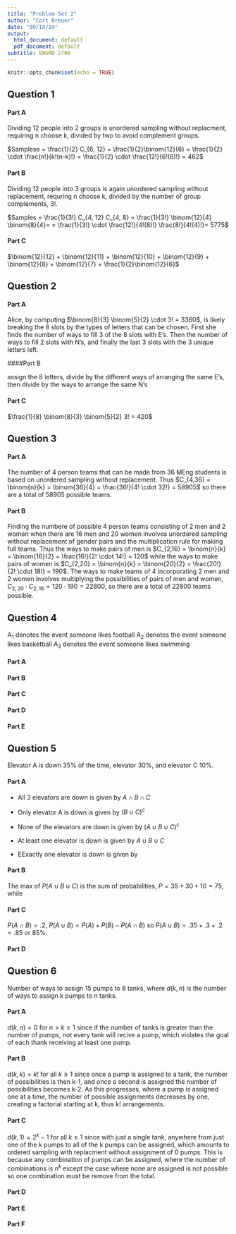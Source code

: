 ```yaml
---
title: "Problem Set 2"
author: "Cort Breuer"
date: "09/18/19"
output:
  html_document: default
  pdf_document: default
subtitle: ENGRD 2700
---
```


```r
knitr::opts_chunk$set(echo = TRUE)
```

## Question 1

#### Part A

Dividing 12 people into 2 groups is unordered sampling without replacment, requiring n choose k, divided by two to avoid complement groups. 

$Samplese = \frac{1}{2} C_{6, 12} = \frac{1}{2}\binom{12}{6} = \frac{1}{2} \cdot \frac{n!}{k!(n-k)!} = \frac{1}{2} \cdot \frac{12!}{6!(6)!} = 462$

#### Part B

Dividing 12 people into 3 groups is again unordered sampling without replacement, requring n choose k, divided by the number of group complements, 3!. 

$Samples = \frac{1}{3!} C_{4, 12} C_{4, 8} = \frac{1}{3!} \binom{12}{4} \binom{8}{4}= = \frac{1}{3!} \cdot \frac{12!}{4!(8)!} \frac{8!}{4!(4)!}= 5775$

#### Part C

$\binom{12}{12} + \binom{12}{11} + \binom{12}{10} + \binom{12}{9} + \binom{12}{8} + \binom{12}{7} + \frac{1}{2}\binom{12}{6}$

## Question 2

#### Part A

Alice, by computing $\binom{8}{3} \binom{5}{2} \cdot 3! = 3360$, is likely breaking the 8 slots by the types of letters that can be chosen. First she finds the number of ways to fill 3 of the 8 slots with E's. Then the number of ways to fill 2 slots with N's, and finally the last 3 slots with the 3 unique letters left. 

####Part B

assign the 8 letters, divide by the different ways of arranging the same E's,  then divide by the ways to arrange the  same N's

#### Part C

$\frac{1}{8} \binom{8}{3} \binom{5}{2} 3! = 420$

## Question 3

#### Part A

The number of 4 person teams that can be made from 36 MEng students is based on unordered sampling without replacement. Thus $C_{4,36} = \binom{n}{k} = \binom{36}{4} = \frac{36!}{4! \cdot 32!} = 58905$ so there are a total of 58905 possible teams.

#### Part B

Finding the numbere of possible 4 person teams consisting of 2 men and 2 women when there are 16 men and 20 women involves unordered sampling without replacement of gender pairs and the multiplication rule for making full teams. Thus the ways to make pairs of men is $C_{2,16} = \binom{n}{k} = \binom{16}{2} = \frac{16!}{2! \cdot 14!} = 120$ while the ways to make pairs of women is $C_{2,20} = \binom{n}{k} = \binom{20}{2} = \frac{20!}{2! \cdot 18!} = 190$. The ways to make teams of 4 incorporating 2 men and 2 women involves multiplying the possibilities of pairs of men and women, $C_{2,20} \cdot C_{2,16} = 120 \cdot 190 = 22800$, so there are a total of 22800 teams possible.

## Question 4

A~1~ denotes the event someone likes football
A~2~ denotes the event someone likes basketball
A~3~ denotes the event someone likes swimming



#### Part A





#### Part B

#### Part C

#### Part D

#### Part E

## Question 5

Elevator A is down 35% of the time, elevator 30%, and elevator C 10%. 

#### Part A

- All 3 elevators are down is given by $A \cap B \cap C$

- Only elevator A is down is given by $(B \cup C)^c$

- None of the elevators are down is given by $(A \cup B \cup C)^c$

- At least one elevator is down is given by $A \cup B \cup C$

- EExactly one elevator is down is given by 

#### Part B

The max of $P(A \cup B \cup C)$ is the sum of probabilities, $P = 35 + 30 + 10 = 75%$, while 



#### Part C

$P(A \cap B) = .2$, $P(A \cup B) = P(A) + P(B) - P(A \cap B)$ so $P(A \cup B) = .35 + .3 + .2 = \text{.85 or 85%}$.

#### Part D

## Question 6

Number of ways to assign 15 pumps to 8 tanks, where $d(k,n)$ is the number of ways to assign k pumps to n tanks. 

#### Part A

$d(k,n) = 0$ for $n > k \geq 1$ since if the number of tanks is greater than the number of pumps, not every tank will recive a pump, which violates the goal of each thank receiving at least one pump.

#### Part B

$d(k,k) = k!$ for all $k \geq 1$ since once a pump is assigned to a tank, the number of possibilities is then k-1, and once a second is assigned the number of possibilities becomes k-2. As this progresses, where a pump is assigned one at a time, the number of possible assignments decreases by one, creating a factorial starting at k, thus k! arrangements.

#### Part C

$d(k,1) = 2^k - 1$ for all $k \geq 1$ since with just a single tank, anywhere from just one of the k pumps to all of the k pumps can be assigned, which amounts to ordered sampling with replacment without assignment of 0 pumps. This is because any combination of pumps can be assigned, where the number of combinations is $n^k$ except the case where none are assigned is not possible so one combination must be remove from the total. 

#### Part D

#### Part E

#### Part F